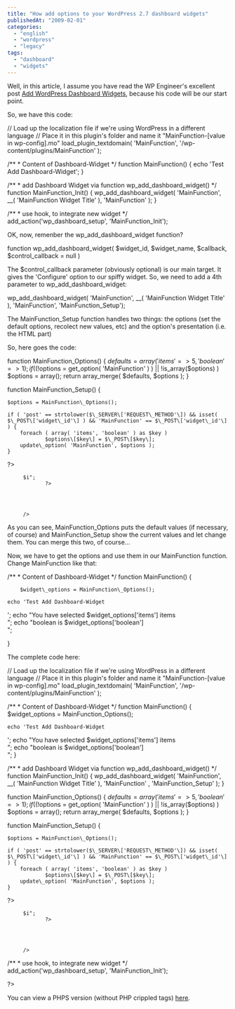 ```yaml
---
title: "How add options to your WordPress 2.7 dashboard widgets"
publishedAt: "2009-02-01"
categories: 
  - "english"
  - "wordpress"
  - "legacy"
tags: 
  - "dashboard"
  - "widgets"
---
```


Well, in this article, I assume you have read the WP Engineer's excellent post [Add WordPress Dashboard Widgets](http://wpengineer.com/add-wordpress-dashboard-widgets/), because his code will be our start point.

So, we have this code:

// Load up the localization file if we're using WordPress in a different language
// Place it in this plugin's folder and name it "MainFunction-\[value in wp-config\].mo"
load\_plugin\_textdomain( 'MainFunction', '/wp-content/plugins/MainFunction' );

/\*\*
 \* Content of Dashboard-Widget
 \*/
function MainFunction() {
	echo 'Test Add Dashboard-Widget';
}
 
/\*\*
 \* add Dashboard Widget via function wp\_add\_dashboard\_widget()
 \*/
function MainFunction\_Init() {
	wp\_add\_dashboard\_widget( 'MainFunction', \_\_( 'MainFunction Widget Title' ), 'MainFunction' );
}
 
/\*\*
 \* use hook, to integrate new widget
 \*/
add\_action('wp\_dashboard\_setup', 'MainFunction\_Init');

OK, now, remenber the wp\_add\_dashboard\_widget function?

function wp\_add\_dashboard\_widget( $widget\_id, $widget\_name, $callback, $control\_callback = null )

The $control\_callback parameter (obviously optional) is our main target. It gives the 'Configure' option to our spiffy widget. So, we need to add a 4th parameter to wp\_add\_dashboard\_widget:

wp\_add\_dashboard\_widget( 'MainFunction', \_\_( 'MainFunction Widget Title' ), 'MainFunction', 'MainFunction\_Setup');

The MainFunction\_Setup function handles two things: the options (set the default options, recolect new values, etc) and the option's presentation (i.e. the HTML part)

So, here goes the code:

function MainFunction\_Options() {
	$defaults = array( 'items' => 5, 'boolean' => 1);
	if ( ( !$options = get\_option( 'MainFunction' ) ) || !is\_array($options) )
		$options = array();
	return array\_merge( $defaults, $options );
}

function MainFunction\_Setup() {

	$options = MainFunction\_Options();

	if ( 'post' == strtolower($\_SERVER\['REQUEST\_METHOD'\]) && isset( $\_POST\['widget\_id'\] ) && 'MainFunction' == $\_POST\['widget\_id'\] ) {
		foreach ( array( 'items', 'boolean' ) as $key )
				$options\[$key\] = $\_POST\[$key\];
		update\_option( 'MainFunction', $options );
	}
		
?>
	

		 $i";
				?> 
	

   

		 /> 
	

 As you can see, MainFunction\_Options puts the default values (if necessary, of course) and MainFunction\_Setup show the current values and let change them. You can merge this two, of course...

Now, we have to get the options and use them in our MainFunction function. Change MainFunction like that:

/\*\*
 \* Content of Dashboard-Widget
 \*/
function MainFunction() {

        $widget\_options = MainFunction\_Options();

	echo 'Test Add Dashboard-Widget  
';
	echo "You have selected $widget\_options\['items'\] items  
";
	echo "boolean is $widget\_options\['boolean'\]  
";

}

The complete code here: 

 // Load up the localization file if we're using WordPress in a different language
// Place it in this plugin's folder and name it "MainFunction-\[value in wp-config\].mo"
load\_plugin\_textdomain( 'MainFunction', '/wp-content/plugins/MainFunction' );

/\*\*
 \* Content of Dashboard-Widget
 \*/
function MainFunction() {
        $widget\_options = MainFunction\_Options();

	echo 'Test Add Dashboard-Widget  
';
	echo "You have selected $widget\_options\['items'\] items  
";
	echo "boolean is $widget\_options\['boolean'\]  
";
}
 
/\*\*
 \* add Dashboard Widget via function wp\_add\_dashboard\_widget()
 \*/
function MainFunction\_Init() {
	wp\_add\_dashboard\_widget( 'MainFunction', \_\_( 'MainFunction Widget Title' ), 'MainFunction' , 'MainFunction\_Setup' );
}

function MainFunction\_Options() {
	$defaults = array( 'items' => 5, 'boolean' => 1);
	if ( ( !$options = get\_option( 'MainFunction' ) ) || !is\_array($options) )
		$options = array();
	return array\_merge( $defaults, $options );
}

function MainFunction\_Setup() {

	$options = MainFunction\_Options();

	if ( 'post' == strtolower($\_SERVER\['REQUEST\_METHOD'\]) && isset( $\_POST\['widget\_id'\] ) && 'MainFunction' == $\_POST\['widget\_id'\] ) {
		foreach ( array( 'items', 'boolean' ) as $key )
				$options\[$key\] = $\_POST\[$key\];
		update\_option( 'MainFunction', $options );
	}
		
?>
	

		 $i";
				?> 
	

   

		 /> 
	

 /\*\*
 \* use hook, to integrate new widget
 \*/
add\_action('wp\_dashboard\_setup', 'MainFunction\_Init');

?> 

You can view a PHPS version (without PHP crippled tags) [here](http://code.jinlabs.com/MainFunction.phps).
